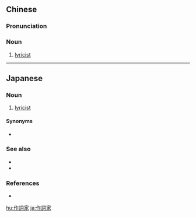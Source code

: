{{also|作词家}}
==Chinese==
{{zh-forms|s=作词家|type=21}}

===Pronunciation===
{{zh-pron
|m=zuòcíjiā
|c=zok3 ci4 gaa1
|cat=n
}}

===Noun===
{{zh-noun}}

# {{lb|zh|music}} [[lyricist]]

----

==Japanese==
{{ja-kanjitab|さく|し|か|yomi=on}}

===Noun===
{{ja-noun|count=人|さくしか}}

# [[lyricist]]

====Synonyms====
* {{ja-r|作詞者|さくししゃ}}

===See also===
* {{ja-r|作曲家|さっきょくか}}
* {{ja-r|編曲者|へんきょくしゃ}}

===References===
* {{R:Shogakukan}}

[[hu:作詞家]]
[[ja:作詞家]]